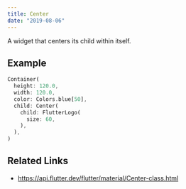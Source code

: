 ```yaml
---
title: Center
date: "2019-08-06"
---
```


A widget that centers its child within itself.

## Example

```dart liveslice=Center
Container(
  height: 120.0,
  width: 120.0,
  color: Colors.blue[50],
  child: Center(
    child: FlutterLogo(
      size: 60,
    ),
  ),
)
```

## Related Links
- https://api.flutter.dev/flutter/material/Center-class.html
